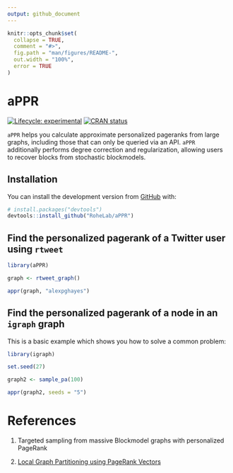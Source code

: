 ```yaml
---
output: github_document
---
```


<!-- README.md is generated from README.Rmd. Please edit that file -->

```r
knitr::opts_chunk$set(
  collapse = TRUE,
  comment = "#>",
  fig.path = "man/figures/README-",
  out.width = "100%",
  error = TRUE
)
```

# aPPR

<!-- badges: start -->
[![Lifecycle: experimental](https://img.shields.io/badge/lifecycle-experimental-orange.svg)](https://www.tidyverse.org/lifecycle/#experimental)
[![CRAN status](https://www.r-pkg.org/badges/version/aPPR)](https://CRAN.R-project.org/package=aPPR)
<!-- badges: end -->

`aPPR` helps you calculate approximate personalized pageranks from large graphs, including those that can only be queried via an API. `aPPR` additionally performs degree correction and regularization, allowing users to recover blocks from stochastic blockmodels.

## Installation

You can install the development version from [GitHub](https://github.com/) with:

``` r
# install.packages("devtools")
devtools::install_github("RoheLab/aPPR")
```

## Find the personalized pagerank of a Twitter user using `rtweet`

```r
library(aPPR)

graph <- rtweet_graph()

appr(graph, "alexpghayes")
```

## Find the personalized pagerank of a node in an `igraph` graph

This is a basic example which shows you how to solve a common problem:

```r
library(igraph)

set.seed(27)

graph2 <- sample_pa(100)

appr(graph2, seeds = "5")
```


# References

1. Targeted sampling from massive Blockmodel graphs with personalized PageRank

2. [Local Graph Partitioning using PageRank Vectors][andersen]

[andersen]: http://www.leonidzhukov.net/hse/2015/networks/papers/andersen06localgraph.pdf
